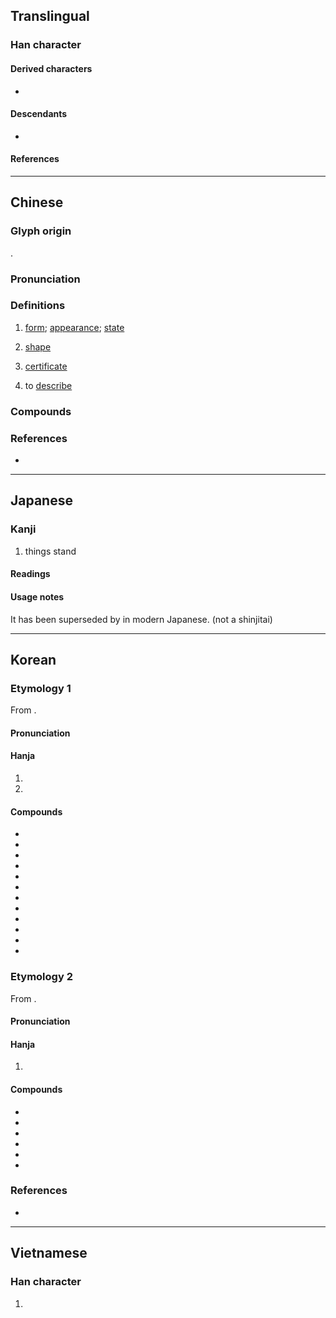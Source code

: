 {{also|状}}
{{character info}}
{{character info|0xf9fa}}
==Translingual==

===Han character===
{{Han char|rn=94|rad=犬|as=04|sn=8|four=33134|canj=VMIK|ids=⿰爿犬}}

====Derived characters====
* {{l|mul|[[𣶍]], [[𣈚]], [[𥇺]], [[𨡧]], [[𦲚]], [[𡘾]]}}

====Descendants====
* {{l|mul|[[状]]}}

====References====
{{Han ref|kx=0707.130|dkj=20280|dj=1119.300|hdz=21334.030|uh=72C0}}
{{Han ref|uh=F9FA}}

----

==Chinese==
{{zh-forms|s=状}}

===Glyph origin===
{{Han etym}}
{{Han compound|爿|犬|c1=p|c2=s|ls=psc}}.

===Pronunciation===
{{zh-pron
|m=zhuàng
|m-s=zuang4
|c=zong6
|c-t=
|g=
|h=pfs=chhong
|j=zuon3
|mb=cōng
|md=cê̤ng/cáung
|mn=chōng/chiōng/chn̄g
|mn_note=chōng - literary; chiōng/chn̄g - vernacular
|mn-t=zuang6/zeng7
|mn-t_note=zeng7 - “certificate”
|w=3zaan
|x=
|mc=y
|oc=y
|cat=n,v
}}

===Definitions===
{{zh-hanzi}}

# {{zh-no-solo}} [[form]]; [[appearance]]; [[state]]
# {{zh-no-solo}} [[shape]]
# {{zh-no-solo}} [[certificate]]
# {{zh-no-solo}} to [[describe]]

===Compounds===
{{zh-der|供狀|千狀萬端|任命狀|回狀|告狀本|不可名狀|下狀|保護狀制|勒狀|伏狀|千變萬狀|告陰狀|慘狀|巔峰狀態|不可狀|對狀|井柱狀圖|出言無狀|信用狀|中狀元|御狀|不堪言狀|帶狀疱疹|形狀|性狀|告狀|帶狀|冠狀動脈|島狀丘陵|怪狀|大會狀|安於現狀|情狀|得意之狀|委任狀|妖形怪狀|凸狀|報狀|告御狀|保狀|壺狀花冠|名狀|凹狀|原狀|千狀萬態|千態萬狀|出狀況|徵狀|具狀|信任狀|奇形怪狀|環狀剝皮|房狀|款狀|現狀|狀本兒|棒狀桿菌|水狀液|所有權狀|波狀熱|招狀|玻璃狀態|牒狀|狀聲詞|病患狀|狀師|晶狀體|狀元籌|狀元及第|獎狀|狀元紅|殊形詭狀|投名狀|無狀|窮形極狀|穗狀花序|掌狀脈|斑狀齒|狀元餅|畫伏狀|星芒狀|甲狀腺|打通狀|狀況|憨狀可掬|甲狀軟骨|狼狽萬狀|掌狀複葉|狀詞|睫狀肌|病狀|癥狀|萬狀|症狀|文狀|甲狀腺腫|甲狀腺素|環狀軟骨|球狀星團|獻狀|狀語|狀頭|狀貌|狀紙|狀態|狀子|插狀|異狀|摹狀|殊形妙狀|申狀|殊形怪狀|狀元|膠著狀態|莫可名狀|詭形殊狀|羽狀脈|詞狀|緊急狀態|褒狀|行狀|結狀|葉狀體|葉狀植物|詭形怪狀|軍令狀|羽狀複葉|蕈狀雲|網狀系統|黑驢告狀|門狀|首狀|難為狀|難以名狀|言狀|罪狀|舌狀花|貪濁有狀|飽和狀態|陰狀|自供狀|螺旋狀|訴狀|詭狀異形|蟹狀星雲|關門狀|網狀脈|輻狀花冠|總狀花序|陳狀|狀態詞|死狀}}

===References===
* {{R:yue:Hanzi}}

----

==Japanese==

===Kanji===
{{ja-kanji|grade=|rs=犬04}}

# things stand

====Readings====
{{ja-readings
|on=じょう
|kun=
}}

====Usage notes====
It has been superseded by {{ja-l|状}} in modern Japanese. (not a shinjitai)

----

==Korean==

===Etymology 1===
From {{der|ko|ltc|-}} {{ltc-l|狀}}.

{{collapse|
* {{hanja-dongguk|싸ᇰ〮|ssáng}}
* {{hanja-sinjeung|상|sang|hun=얼굴 상}}
|Historical readings
|bg=#FFFFFF}}

====Pronunciation====
{{ko-hanja-pron|상}}

====Hanja====
{{ko-hanja-search}}
{{ko-hanja|[[형상]]([[形狀]])|상}}

# {{hanja form of|상|[[form]]; [[appearance]]; [[state]]}}
# {{hanja form of|상|[[shape]]}}

====Compounds====
{{der-top3|Compounds}}
* {{ko-l|현상|現狀}}
* {{ko-l|증상|症狀}}
* {{ko-l|실상|實狀}}
* {{ko-l|형상|形狀}}
* {{ko-l|참상|慘狀}}
* {{ko-l|원상|原狀}}
* {{ko-l|정상|情狀}}
* {{ko-l|죄상|罪狀}}
* {{ko-l|흉상|[[凶狀]]/[[兇狀]]}}
* {{ko-l|상태|[[state]]|狀態}}
* {{ko-l|상황|[[situation]]|狀況}}
* {{ko-l|갑상선|甲狀腺}}
{{der-bottom}}

===Etymology 2===
From {{der|ko|ltc|-}} {{ltc-l|狀}}. 

{{collapse|
* {{hanja-hunmong|자ᇰ〯|cǎng|書式#상35A_2|hun=얼굴 자ᇰ〯}}
|Historical readings
|bg=#FFFFFF}}

====Pronunciation====
{{ko-hanja-pron|장|l=y}}

====Hanja====
{{ko-hanja|문서|장}}

# {{hanja form of|장|[[document]]; [[certificate]]}}

====Compounds====
{{der-top3|Compounds}}
* {{ko-l|영장|令狀}}
* {{ko-l|송장|送狀}}
* {{ko-l|답장|答狀}}
* {{ko-l|상장|賞狀}}
* {{ko-l|행장|行狀}}
* {{ko-l|장원|狀元}}
{{der-bottom}}

===References===
* {{R:hanjadoc|7118}}

----

==Vietnamese==

===Han character===
{{vi-readings|reading=trạng|rs=犬04}}

# {{rfdef|vi|sort=犬04}}